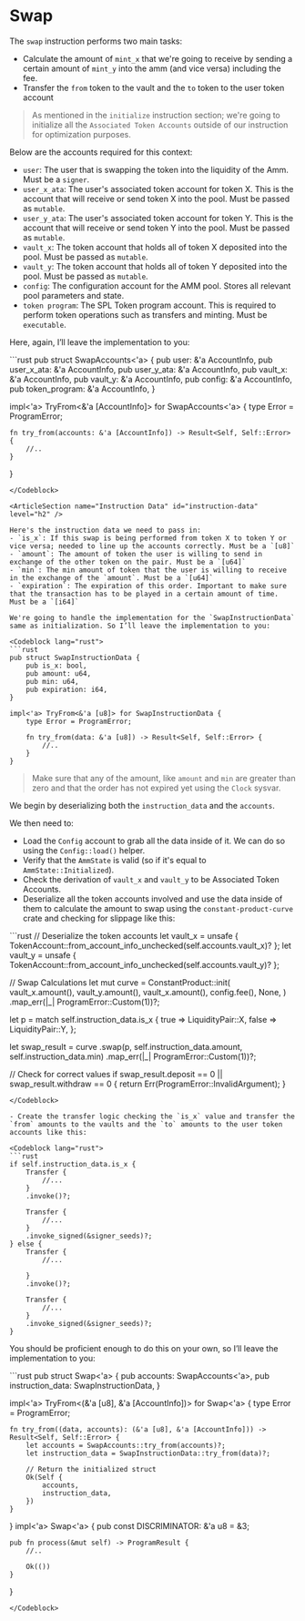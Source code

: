 # Swap

The `swap` instruction performs two main tasks:
- Calculate the amount of `mint_x` that we're going to receive by sending a certain amount of `mint_y` into the amm (and vice versa) including the fee.
- Transfer the `from` token to the vault and the `to` token to the user token account

> As mentioned in the `initialize` instruction section; we're going to initialize all the `Associated Token Accounts` outside of our instruction for optimization purposes.

<ArticleSection name="Required Accounts" id="required-accounts" level="h2" />

Below are the accounts required for this context:
- `user`: The user that is swapping the token into the liquidity of the Amm. Must be a `signer`.
- `user_x_ata`: The user's associated token account for token X. This is the account that will receive or send token X into the pool. Must be passed as `mutable`.
- `user_y_ata`: The user's associated token account for token Y. This is the account that will receive or send token Y into the pool. Must be passed as `mutable`.
- `vault_x`: The token account that holds all of token X deposited into the pool. Must be passed as `mutable`.
- `vault_y`: The token account that holds all of token Y deposited into the pool. Must be passed as `mutable`.
- `config`: The configuration account for the AMM pool. Stores all relevant pool parameters and state.
- `token program`: The SPL Token program account. This is required to perform token operations such as transfers and minting. Must be `executable`.

Here, again, I’ll leave the implementation to you:

<Codeblock lang="rust">
```rust
pub struct SwapAccounts<'a> {
    pub user: &'a AccountInfo,
    pub user_x_ata: &'a AccountInfo,
    pub user_y_ata: &'a AccountInfo,
    pub vault_x: &'a AccountInfo,
    pub vault_y: &'a AccountInfo,
    pub config: &'a AccountInfo,
    pub token_program: &'a AccountInfo,
}

impl<'a> TryFrom<&'a [AccountInfo]> for SwapAccounts<'a> {
    type Error = ProgramError;

    fn try_from(accounts: &'a [AccountInfo]) -> Result<Self, Self::Error> {
        //..
    }
}
```
</Codeblock>

<ArticleSection name="Instruction Data" id="instruction-data" level="h2" />

Here's the instruction data we need to pass in:
- `is_x`: If this swap is being performed from token X to token Y or vice versa; needed to line up the accounts correctly. Must be a `[u8]`
- `amount`: The amount of token the user is willing to send in exchange of the other token on the pair. Must be a `[u64]`
- `min`: The min amount of token that the user is willing to receive in the exchange of the `amount`. Must be a `[u64]`
- `expiration`: The expiration of this order. Important to make sure that the transaction has to be played in a certain amount of time. Must be a `[i64]`

We're going to handle the implementation for the `SwapInstructionData` same as initialization. So I’ll leave the implementation to you:

<Codeblock lang="rust">
```rust
pub struct SwapInstructionData {
    pub is_x: bool,
    pub amount: u64,
    pub min: u64,
    pub expiration: i64,
}

impl<'a> TryFrom<&'a [u8]> for SwapInstructionData {
    type Error = ProgramError;

    fn try_from(data: &'a [u8]) -> Result<Self, Self::Error> {
        //..
    }
}
```
</Codeblock>

> Make sure that any of the amount, like `amount` and `min` are greater than zero and that the order has not expired yet using the `Clock` sysvar.

<ArticleSection name="Instruction Logic" id="instruction-logic" level="h2" />

We begin by deserializing both the `instruction_data` and the `accounts`.

We then need to:
- Load the `Config` account to grab all the data inside of it. We can do so using the `Config::load()` helper.
- Verify that the `AmmState` is valid (so if it's equal to `AmmState::Initialized`).
- Check the derivation of `vault_x` and `vault_y` to be Associated Token Accounts.
- Deserialize all the token accounts involved and use the data inside of them to calculate the amount to swap using the `constant-product-curve` crate and checking for slippage like this:
<Codeblock lang="rust">
```rust
// Deserialize the token accounts
let vault_x = unsafe { TokenAccount::from_account_info_unchecked(self.accounts.vault_x)? };
let vault_y = unsafe { TokenAccount::from_account_info_unchecked(self.accounts.vault_y)? };

// Swap Calculations
let mut curve = ConstantProduct::init(
    vault_x.amount(),
    vault_y.amount(),
    vault_x.amount(),
    config.fee(),
    None,
)
.map_err(|_| ProgramError::Custom(1))?;

let p = match self.instruction_data.is_x {
    true => LiquidityPair::X,
    false => LiquidityPair::Y,
};

let swap_result = curve
    .swap(p, self.instruction_data.amount, self.instruction_data.min)
    .map_err(|_| ProgramError::Custom(1))?;

// Check for correct values
if swap_result.deposit == 0 || swap_result.withdraw == 0 {
    return Err(ProgramError::InvalidArgument);
}
```
</Codeblock>

- Create the transfer logic checking the `is_x` value and transfer the `from` amounts to the vaults and the `to` amounts to the user token accounts like this:

<Codeblock lang="rust">
```rust
if self.instruction_data.is_x {
    Transfer {
        //...
    }
    .invoke()?;

    Transfer {
        //...
    }
    .invoke_signed(&signer_seeds)?;
} else {
    Transfer {
        //...

    }
    .invoke()?;

    Transfer {
        //...
    }
    .invoke_signed(&signer_seeds)?;
}
```
</Codeblock>

You should be proficient enough to do this on your own, so I’ll leave the implementation to you:

<Codeblock lang="rust">
```rust
pub struct Swap<'a> {
    pub accounts: SwapAccounts<'a>,
    pub instruction_data: SwapInstructionData,
}

impl<'a> TryFrom<(&'a [u8], &'a [AccountInfo])> for Swap<'a> {
    type Error = ProgramError;

    fn try_from((data, accounts): (&'a [u8], &'a [AccountInfo])) -> Result<Self, Self::Error> {
        let accounts = SwapAccounts::try_from(accounts)?;
        let instruction_data = SwapInstructionData::try_from(data)?;

        // Return the initialized struct
        Ok(Self {
            accounts,
            instruction_data,
        })
    }
}
impl<'a> Swap<'a> {
    pub const DISCRIMINATOR: &'a u8 = &3;

    pub fn process(&mut self) -> ProgramResult {
        //..

        Ok(())
    }
}
```
</Codeblock>
